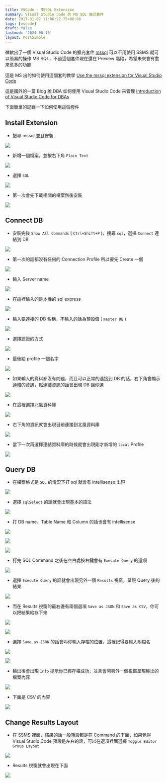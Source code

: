 ```yaml
---
title: VSCode - MSSQL Extension
summary: Visual Studio Code 的 MS SQL 擴充套件
date: 2017-01-02 11:08:22.75+08:00
tags: [vscode]
draft: false
lastmod: '2024-08-16'
layout: PostSimple
---
```


微軟出了一個 Visual Studio Code 的擴充套件 [mssql](https://marketplace.visualstudio.com/items?itemName=ms-mssql.mssql) 可以不用使用 SSMS 就可以簡易的操作 MS SQL，不過這個套件現在還在 Preview 階段，希望未來會有愈來愈多的功能

這是 MS 出的如何使用這個套的教學 [Use the mssql extension for Visual Studio Code](https://docs.microsoft.com/en-us/sql/linux/sql-server-linux-develop-use-vscode)

這是國外的一篇 Blog 說 DBA 如何使用 Visual Studio Code 來管理 [Introduction of Visual Studio Code for DBAs](https://www.sqlshack.com/introduction-visual-studio-code-dbas/)

下面簡單的記錄一下如何使用這個套件

## Install Extension

- 搜尋 mssql 並且安裝

![](https://image.cashwu.com/404.webp)

- 新增一個檔案，並按右下角 `Plain Text`

![](https://image.cashwu.com/404.webp)

- 選擇 `SQL`

![](https://image.cashwu.com/404.webp)

- 第一次會先下載相關的檔案然後安裝

![](https://image.cashwu.com/404.webp)

## Connect DB

- 安裝完後 `Show All Commands` ( `Ctrl+Shift+P` )，搜尋 `sql`，選擇 `Connect` 連結到 DB

![](https://image.cashwu.com/404.webp)

- 第一次的話都沒有任何的 Connection Profile 所以要先 Create 一個

![](https://image.cashwu.com/404.webp)

- 輸入 Server name

![](https://image.cashwu.com/404.webp)

- 在這裡輸入的是本機的 sql express

![](https://image.cashwu.com/404.webp)

- 輸入要連接的 DB 名稱，不輸入的話為預設值 ( `master DB` )

![](https://image.cashwu.com/404.webp)

- 選擇認證的方式

![](https://image.cashwu.com/404.webp)

- 最後給 profile 一個名字

![](https://image.cashwu.com/404.webp)

- 如果輸入的資料都沒有問題，而且可以正常的連接到 DB 的話，右下角會顯示連結的資訊，點連結資訊的話會出現 DB 讓你選

![](https://image.cashwu.com/404.webp)

- 在這裡選擇北風資料庫

![](https://image.cashwu.com/404.webp)

- 右下角的資訊就會出現目前連接到北風資料庫

![](https://image.cashwu.com/404.webp)

- 當下一次再選擇連結資料庫的時候就會出現剛才新增的 `local` Profile

![](https://image.cashwu.com/404.webp)

## Query DB

- 在檔案格式是 `SQL` 的情況下打 sql 就會有 intellisense 出現

![](https://image.cashwu.com/404.webp)

- 選擇 `sqlSelect` 的話就會出現基本的語法

![](https://image.cashwu.com/404.webp)

- 打 DB name、Table Name 和 Column 的話也會有 intellisense

![](https://image.cashwu.com/404.webp)

![](https://image.cashwu.com/404.webp)

![](https://image.cashwu.com/404.webp)

- 打完 SQL Command 之後在空白處按右鍵會有 `Execute Query` 的選項

![](https://image.cashwu.com/404.webp)

- 選擇 `Execute Query` 的話就會出現另外一個 `Results` 視窗，呈現 Query 後的結果

![](https://image.cashwu.com/404.webp)

- 而在 Results 視窗的最右邊有兩個選項 `Save as JSON` 和 `Save as CSV`，你可以把結果給存下來

![](https://image.cashwu.com/404.webp)

![](https://image.cashwu.com/404.webp)

- 選擇 `Save as JSON` 的話會叫你輸入存檔的位置，這裡記得要輸入附檔名

![](https://image.cashwu.com/404.webp)

![](https://image.cashwu.com/404.webp)

- 輸出後會出現 `Info` 提示你已經存檔成功，並且會開另外一個視窗呈現輸出的檔案內容

![](https://image.cashwu.com/404.webp)

- 下面是 CSV 的內容

![](https://image.cashwu.com/404.webp)

## Change Results Layout

- 在 SSMS 裡面，結果的話一般預設都是在 Command 的下面，如果覺得 Visual Studio Code 預設是左右的話，可以在選項裡面選擇 `Toggle Editor Group Layout`

![](https://image.cashwu.com/404.webp)

- Results 視窗就會出現在下面

![](https://image.cashwu.com/404.webp)
